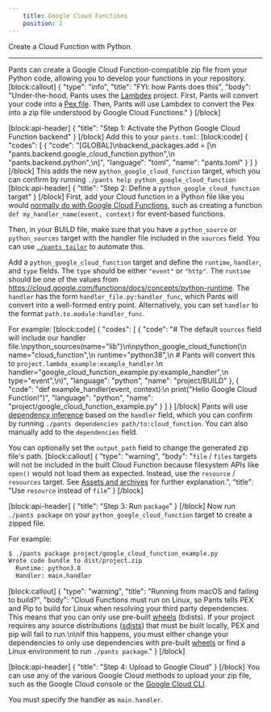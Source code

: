 ```yaml
---
    title: Google Cloud Functions
    position: 2
---
```


Create a Cloud Function with Python.

---

Pants can create a Google Cloud Function-compatible zip file from your Python code, allowing you to develop your functions in your repository.
[block:callout]
{
  "type": "info",
  "title": "FYI: how Pants does this",
  "body": "Under-the-hood, Pants uses the [Lambdex](https://github.com/pantsbuild/lambdex) project. First, Pants will convert your code into a [Pex file](doc:pex-files). Then, Pants will use Lambdex to convert the Pex into a zip file understood by Google Cloud Functions."
}
[/block]

[block:api-header]
{
  "title": "Step 1: Activate the Python Google Cloud Function backend"
}
[/block]
Add this to your `pants.toml`:
[block:code]
{
  "codes": [
    {
      "code": "[GLOBAL]\nbackend_packages.add = [\n  \"pants.backend.google_cloud_function.python\",\n  \"pants.backend.python\",\n]",
      "language": "toml",
      "name": "pants.toml"
    }
  ]
}
[/block]
This adds the new `python_google_cloud_function` target, which you can confirm by running `./pants help python_google_cloud_function `
[block:api-header]
{
  "title": "Step 2: Define a `python_google_cloud_function ` target"
}
[/block]
First, add your Cloud function in a Python file like you would [normally do with Google Cloud Functions](https://cloud.google.com/functions/docs/first-python), such as creating a function `def my_handler_name(event, context)` for event-based functions.

Then, in your BUILD file, make sure that you have a `python_source` or `python_sources` target with the handler file included in the `sources` field. You can use [`./pants tailor`](doc:create-initial-build-files) to automate this.

Add a `python_google_cloud_function` target and define the `runtime`, `handler`, and `type` fields. The `type` should be either `"event"` or `"http"`. The `runtime` should be one of the values from https://cloud.google.com/functions/docs/concepts/python-runtime. The `handler` has the form `handler_file.py:handler_func`, which Pants will convert into a well-formed entry point. Alternatively, you can set `handler` to the format `path.to.module:handler_func`.

For example:
[block:code]
{
  "codes": [
    {
      "code": "# The default `sources` field will include our handler file.\npython_sources(name=\"lib\")\n\npython_google_cloud_function(\n    name=\"cloud_function\",\n    runtime=\"python38\",\n    # Pants will convert this to `project.lambda_example:example_handler`.\n    handler=\"google_cloud_function_example.py:example_handler\",\n    type=\"event\",\n)",
      "language": "python",
      "name": "project/BUILD"
    },
    {
      "code": "def example_handler(event, context):\n    print(\"Hello Google Cloud Function!\")",
      "language": "python",
      "name": "project/google_cloud_function_example.py"
    }
  ]
}
[/block]
Pants will use [dependency inference](doc:targets) based on the `handler` field, which you can confirm by running `./pants dependencies path/to:cloud_function`. You can also manually add to the `dependencies` field.

You can optionally set the `output_path` field to change the generated zip file's path.
[block:callout]
{
  "type": "warning",
  "body": "`file` / `files` targets will not be included in the built Cloud Function because filesystem APIs like `open()` would not load them as expected. Instead, use the `resource` / `resources` target. See [Assets and archives](doc:assets) for further explanation.",
  "title": "Use `resource` instead of `file`"
}
[/block]

[block:api-header]
{
  "title": "Step 3: Run `package`"
}
[/block]
Now run `./pants package` on your `python_google_cloud_function` target to create a zipped file. 

For example:

```bash
$ ./pants package project/google_cloud_function_example.py
Wrote code bundle to dist/project.zip
  Runtime: python3.8
  Handler: main.handler
```
[block:callout]
{
  "type": "warning",
  "title": "Running from macOS and failing to build?",
  "body": "Cloud Functions must run on Linux, so Pants tells PEX and Pip to build for Linux when resolving your third party dependencies. This means that you can only use pre-built [wheels](https://packaging.python.org/glossary/#term-wheel) (bdists). If your project requires any source distributions ([sdists](https://packaging.python.org/glossary/#term-source-distribution-or-sdist)) that must be built locally, PEX and pip will fail to run.\n\nIf this happens, you must either change your dependencies to only use dependencies with pre-built [wheels](https://pythonwheels.com) or find a Linux environment to run `./pants package`."
}
[/block]

[block:api-header]
{
  "title": "Step 4: Upload to Google Cloud"
}
[/block]
You can use any of the various Google Cloud methods to upload your zip file, such as the Google Cloud console or the [Google Cloud CLI](https://cloud.google.com/functions/docs/deploying/filesystem#deploy_using_the_gcloud_tool).

You must specify the handler as `main.handler`.